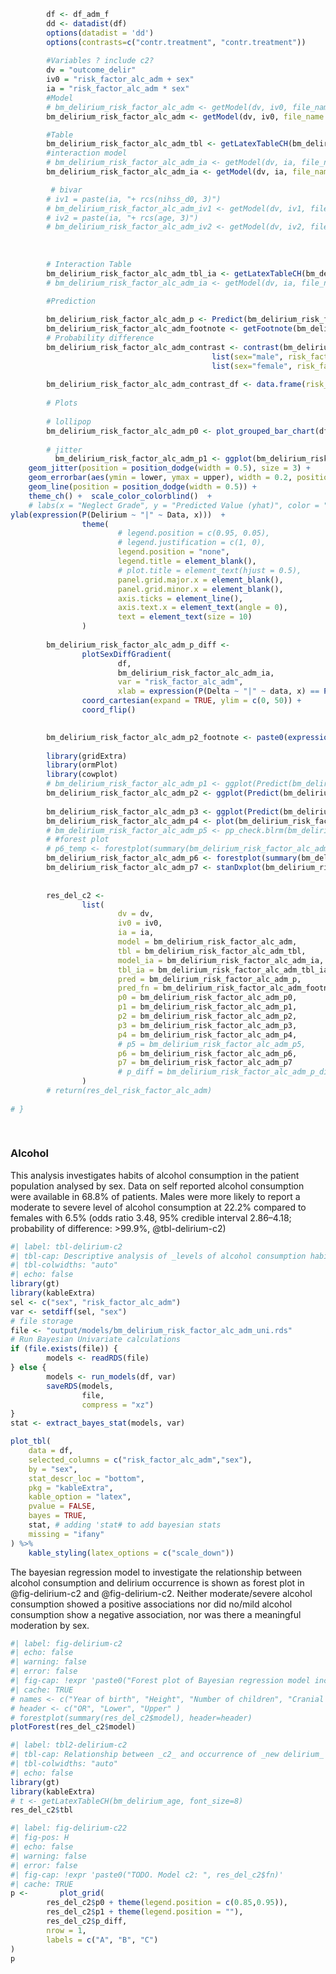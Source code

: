 ```r
        df <- df_adm_f
        dd <- datadist(df)
        options(datadist = 'dd')
        options(contrasts=c("contr.treatment", "contr.treatment"))
        
        #Variables ? include c2?
        dv = "outcome_delir"
        iv0 = "risk_factor_alc_adm + sex"
        ia = "risk_factor_alc_adm * sex"
        #Model
        # bm_delirium_risk_factor_alc_adm <- getModel(dv, iv0, file_name = "output/models/bm_delirium_risk_factor_alc_adm", data = df, force_overwrite = FALSE)
        bm_delirium_risk_factor_alc_adm <- getModel(dv, iv0, file_name = "output/models/bm_delirium_risk_factor_alc_adm", data = df, force_overwrite = FALSE)

        #Table
        bm_delirium_risk_factor_alc_adm_tbl <- getLatexTableCH(bm_delirium_risk_factor_alc_adm, font_size=8)
        #interaction model
        # bm_delirium_risk_factor_alc_adm_ia <- getModel(dv, ia, file_name = "output/models/bm_delirium_risk_factor_alc_adm_ia", data = df, force_overwrite = FALSE)
        bm_delirium_risk_factor_alc_adm_ia <- getModel(dv, ia, file_name = "output/models/bm_delirium_risk_factor_alc_adm_ia", data = df, force_overwrite = FALSE)

         # bivar
        # iv1 = paste(ia, "+ rcs(nihss_d0, 3)")
        # bm_delirium_risk_factor_alc_adm_iv1 <- getModel(dv, iv1, file_name = "output/models/bm_delirium_risk_factor_alc_adm_iv1", data = df, force_overwrite = FALSE)
        # iv2 = paste(ia, "+ rcs(age, 3)")
        # bm_delirium_risk_factor_alc_adm_iv2 <- getModel(dv, iv2, file_name = "output/models/bm_delirium_risk_factor_alc_admo_iv2", data = df, force_overwrite = FALSE)
        
        
        
        # Interaction Table
        bm_delirium_risk_factor_alc_adm_tbl_ia <- getLatexTableCH(bm_delirium_risk_factor_alc_adm_ia, font_size=8, interactions_only = TRUE)
        # bm_delirium_risk_factor_alc_adm_ia <- getModel(dv, ia, file_name = "output/models/bm_delirium_risk_factor_alc_adm_ia", data = df, force_overwrite = FALSE, imputation = TRUE)

        #Prediction
        
        bm_delirium_risk_factor_alc_adm_p <- Predict(bm_delirium_risk_factor_alc_adm_ia, risk_factor_alc_adm,  sex, funint=FALSE, fun=plogis, conf.int = TRUE)
        bm_delirium_risk_factor_alc_adm_footnote <- getFootnote(bm_delirium_risk_factor_alc_adm_p)
        # Probability difference
        bm_delirium_risk_factor_alc_adm_contrast <- contrast(bm_delirium_risk_factor_alc_adm_ia, 
                                             list(sex="male", risk_factor_alc_adm=c(bm_delirium_risk_factor_alc_adm_p$risk_factor_alc_adm)),
                                             list(sex="female", risk_factor_alc_adm=c(bm_delirium_risk_factor_alc_adm_p$risk_factor_alc_adm)))
        
        bm_delirium_risk_factor_alc_adm_contrast_df <- data.frame(risk_factor_alc_adm=bm_delirium_risk_factor_alc_adm_contrast$risk_factor_alc_adm, probability=bm_delirium_risk_factor_alc_adm_contrast$PP)
        
        # Plots
        
        # lollipop
        bm_delirium_risk_factor_alc_adm_p0 <- plot_grouped_bar_chart(df, "risk_factor_alc_adm", "sex", chart_type = "lollipop") + coord_cartesian(expand=TRUE, ylim=c(0,1800))
        
        # jitter
          bm_delirium_risk_factor_alc_adm_p1 <- ggplot(bm_delirium_risk_factor_alc_adm_p %>% as_tibble(), aes(x = risk_factor_alc_adm, y = yhat, color = sex, group = sex)) +
    geom_jitter(position = position_dodge(width = 0.5), size = 3) +  
    geom_errorbar(aes(ymin = lower, ymax = upper), width = 0.2, position = position_dodge(width = 0.5)) +  # Adding error bars with the same jitter
    geom_line(position = position_dodge(width = 0.5)) + 
    theme_ch() +  scale_color_colorblind()  +
    # labs(x = "Neglect Grade", y = "Predicted Value (yhat)", color = "Sex") +  # Adding labels + coor_flip()
ylab(expression(P(Delirium ~ "|" ~ Data, x)))  +
                theme(
                        # legend.position = c(0.95, 0.05),
                        # legend.justification = c(1, 0),
                        legend.position = "none",
                        legend.title = element_blank(),
                        # plot.title = element_text(hjust = 0.5),
                        panel.grid.major.x = element_blank(),
                        panel.grid.minor.x = element_blank(),
                        axis.ticks = element_line(),
                        axis.text.x = element_text(angle = 0),
                        text = element_text(size = 10)
                )
        
        bm_delirium_risk_factor_alc_adm_p_diff <-
                plotSexDiffGradient(
                        df,
                        bm_delirium_risk_factor_alc_adm_ia,
                        var = "risk_factor_alc_adm",
                        xlab = expression(P(Delta ~ "|" ~ data, x) == P(theta[F] ~ "|" ~ data, x) - P(theta[M] ~ "|" ~ data, x))) +
                coord_cartesian(expand = TRUE, ylim = c(0, 50)) + 
                coord_flip()
        

        bm_delirium_risk_factor_alc_adm_p2_footnote <- paste0(expression(P(Delta ~ "|" ~ data, x)), " is the posterior probability density of the contrast between females and males of developing a delirium at a given level of c2 x.")
        
        library(gridExtra)
        library(ormPlot)
        library(cowplot)
        # bm_delirium_risk_factor_alc_adm_p1 <- ggplot(Predict(bm_delirium_risk_factor_alc_adm_ia, risk_factor_alc_adm)) + theme_ch() + scale_color_viridis(discrete = TRUE, option = "D") + theme(plot.margin = unit(c(0.5,0,0,0.5), "cm"))
        bm_delirium_risk_factor_alc_adm_p2 <- ggplot(Predict(bm_delirium_risk_factor_alc_adm_ia, sex)) + theme_ch() + scale_color_viridis(discrete = TRUE, option = "D") + coord_cartesian(expand = TRUE, ylim = c(-4, 0)) + theme(plot.margin = unit(c(0.5,0,0,0.5), "cm"))
        
        bm_delirium_risk_factor_alc_adm_p3 <- ggplot(Predict(bm_delirium_risk_factor_alc_adm_ia, risk_factor_alc_adm, sex, conf.int = FALSE)) + theme_ch() + scale_color_viridis(discrete = TRUE, option = "D")+ theme(plot.margin = unit(c(0.5,0,0,0.5), "cm")) 
        bm_delirium_risk_factor_alc_adm_p4 <- plot(bm_delirium_risk_factor_alc_adm_ia) + theme_ch() + scale_color_viridis(discrete = TRUE, option = "D") + coord_cartesian(expand = TRUE, xlim = c(-3, 3)) + theme(plot.margin = unit(c(0.5,0,0,0.5), "cm"))
        # bm_delirium_risk_factor_alc_adm_p5 <- pp_check.blrm(bm_delirium_risk_factor_alc_adm_ia, type = "violin_grouped", group = "sex", df=df) + coord_cartesian(expand = TRUE) + theme(legend.position = "top", plot.margin = unit(c(0.5,0,0,1), "cm"))
        # #forest plot
        # p6_temp <- forestplot(summary(bm_delirium_risk_factor_alc_adm_ia), return_ggplots = TRUE)
        bm_delirium_risk_factor_alc_adm_p6 <- forestplot(summary(bm_delirium_risk_factor_alc_adm), return_ggplots = TRUE)
        bm_delirium_risk_factor_alc_adm_p7 <- stanDxplot(bm_delirium_risk_factor_alc_adm_ia, which="sex=male") + theme_ch() + coord_cartesian(expand = TRUE, xlim=c(0,1400), ylim=c(-10,25)) + coord_flip() + theme(plot.margin = unit(c(0.5,0,0,0.5), "cm"))
        
        
        res_del_c2 <-
                list(
                        dv = dv,
                        iv0 = iv0,
                        ia = ia,
                        model = bm_delirium_risk_factor_alc_adm,
                        tbl = bm_delirium_risk_factor_alc_adm_tbl,
                        model_ia = bm_delirium_risk_factor_alc_adm_ia,
                        tbl_ia = bm_delirium_risk_factor_alc_adm_tbl_ia,
                        pred = bm_delirium_risk_factor_alc_adm_p,
                        pred_fn = bm_delirium_risk_factor_alc_adm_footnote,
                        p0 = bm_delirium_risk_factor_alc_adm_p0,
                        p1 = bm_delirium_risk_factor_alc_adm_p1,
                        p2 = bm_delirium_risk_factor_alc_adm_p2,
                        p3 = bm_delirium_risk_factor_alc_adm_p3,
                        p4 = bm_delirium_risk_factor_alc_adm_p4,
                        # p5 = bm_delirium_risk_factor_alc_adm_p5,
                        p6 = bm_delirium_risk_factor_alc_adm_p6,
                        p7 = bm_delirium_risk_factor_alc_adm_p7
                        # p_diff = bm_delirium_risk_factor_alc_adm_p_diff
                )
        # return(res_del_risk_factor_alc_adm)
        
# }
        
            

```
### Alcohol 

This analysis investigates habits of alcohol consumption in the patient population analysed by sex. Data on self reported alcohol consumption were available in 68.8% of patients. Males were more likely to report a moderate to severe level of alcohol consumption at 22.2% compared to females with 6.5% (odds ratio 3.48, 95% credible interval 2.86--4.18; probability of difference: >99.9%, @tbl-delirium-c2) 
```r
#| label: tbl-delirium-c2
#| tbl-cap: Descriptive analysis of _levels of alcohol consumption habits_ prior to stroke within subgroups of sex
#| tbl-colwidths: "auto"
#| echo: false
library(gt)
library(kableExtra)
sel <- c("sex", "risk_factor_alc_adm")
var <- setdiff(sel, "sex")
# file storage
file <- "output/models/bm_delirium_risk_factor_alc_adm_uni.rds"
# Run Bayesian Univariate calculations
if (file.exists(file)) {
        models <- readRDS(file)
} else {
        models <- run_models(df, var)
        saveRDS(models,
                file,
                compress = "xz")
}
stat <- extract_bayes_stat(models, var)

plot_tbl(
    data = df,
    selected_columns = c("risk_factor_alc_adm","sex"),
    by = "sex",
    stat_descr_loc = "bottom",
    pkg = "kableExtra",
    kable_option = "latex",
    pvalue = FALSE,
    bayes = TRUE,
    stat, # adding 'stat# to add bayesian stats
    missing = "ifany"
) %>% 
    kable_styling(latex_options = c("scale_down"))  
```
The bayesian regression model to investigate the relationship between alcohol consumption and delirium occurrence is shown as forest plot in @fig-delirium-c2 and @fig-delirium-c2. Neither moderate/severe alcohol consumption showed a positive associations nor did no/mild alcohol consumption show a negative association, nor was there a meaningful moderation by sex. 
```r
#| label: fig-delirium-c2
#| echo: false
#| warning: false
#| error: false
#| fig-cap: !expr 'paste0("Forest plot of Bayesian regression model including habits of alcohol consumption before stroke, and sex explaining the probability of new-onset delirium. ", getFootnote(res_del_c2$model, double_escape=FALSE))'
#| cache: TRUE
# names <- c("Year of birth", "Height", "Number of children", "Cranial volume", "Sex" )
# header <- c("OR", "Lower", "Upper" )
# forestplot(summary(res_del_c2$model), header=header)
plotForest(res_del_c2$model)
```

```r
#| label: tbl2-delirium-c2
#| tbl-cap: Relationship between _c2_ and occurrence of _new delirium_
#| tbl-colwidths: "auto"
#| echo: false
library(gt)
library(kableExtra)
# t <- getLatexTableCH(bm_delirium_age, font_size=8)
res_del_c2$tbl 
```
```r
#| label: fig-delirium-c22
#| fig-pos: H
#| echo: false
#| warning: false
#| error: false
#| fig-cap: !expr 'paste0("TODO. Model c2: ", res_del_c2$fn)'
#| cache: TRUE
p <-       plot_grid(
        res_del_c2$p0 + theme(legend.position = c(0.85,0.95)),
        res_del_c2$p1 + theme(legend.position = ""),
        res_del_c2$p_diff,
        nrow = 1,
        labels = c("A", "B", "C")
)
p
```


